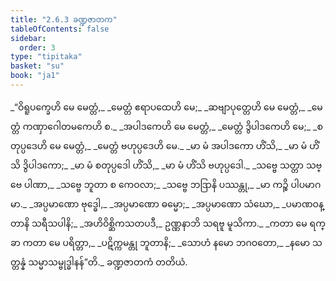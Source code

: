 ```yaml
---
title: "2.6.3 ခဏ္ဍဇာတက"
tableOfContents: false
sidebar:
  order: 3
type: "tipitaka"
basket: "su"
book: "ja1"
---
```



<DynamicBreadcrumb />

<Division number="105" book="ja1" e="ch" v="22" p="53">

<Paragraph number="508" type="verses" book="ja1">
_“ဝိရူပက္ခေဟိ မေ မေတ္တံ,_  
_မေတ္တံ ဧရာပထေဟိ မေ;_  
_ဆဗျာပုတ္တေဟိ မေ မေတ္တံ,_  
_မေတ္တံ ကဏှာဂေါတမကေဟိ စ._  

</Paragraph>

<Paragraph number="509" type="verses" book="ja1">
_အပါဒကေဟိ မေ မေတ္တံ,_  
_မေတ္တံ ဒွိပါဒကေဟိ မေ;_  
_စတုပ္ပဒေဟိ မေ မေတ္တံ,_  
_မေတ္တံ ဗဟုပ္ပဒေဟိ မေ._  

</Paragraph>

<Paragraph number="510" type="verses" book="ja1">
_မာ မံ အပါဒကော ဟိံသိ,_  
_မာ မံ ဟိံသိ ဒွိပါဒကော;_  
_မာ မံ စတုပ္ပဒေါ ဟိံသိ,_  
_မာ မံ ဟိံသိ ဗဟုပ္ပဒေါ._  

</Paragraph>

<Paragraph number="511" type="verses" book="ja1">
_သဗ္ဗေ သတ္တာ သဗ္ဗေ ပါဏာ,_  
_သဗ္ဗေ ဘူတာ စ ကေဝလာ;_  
_သဗ္ဗေ ဘဒြာနိ ပဿန္တု,_  
_မာ ကဉ္စိ ပါပမာဂမာ._  

</Paragraph>

</Division>
<Division number="106" book="ja1" e="ch" v="22" p="54">

<Paragraph number="512" type="verses" book="ja1">
_အပ္ပမာဏော ဗုဒ္ဓေါ,_  
_အပ္ပမာဏော ဓမ္မော;_  
_အပ္ပမာဏော သံဃော,_  
_ပမာဏဝန္တာနိ သရီသပါနိ;_  
_အဟိဝိစ္ဆိကသတပဒီ,_  
ဥဏ္ဏနာဘိ သရဗူ မူသိကာ._  

</Paragraph>

<Paragraph number="513" type="verses" book="ja1">
_ကတာ မေ ရက္ခာ ကတာ မေ ပရိတ္တာ,_  
_ပဋိက္ကမန္တု ဘူတာနိ;_  
_သောဟံ နမော ဘဂဝတော,_  
_နမော သတ္တန္နံ သမ္မာသမ္ဗုဒ္ဓါနန်”တိ._  


</Paragraph>
</Division>

<Paragraph number="514" type="center" book="ja1">
ခဏ္ဍဇာတကံ တတိယံ.
</Paragraph>